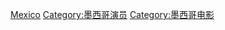 {{Commonscat|Film actors from Mexico}}

[[Category:各国电影演员|Mexico]]
[[Category:墨西哥演员|Category:墨西哥演员]]
[[Category:墨西哥电影|Category:墨西哥电影]]